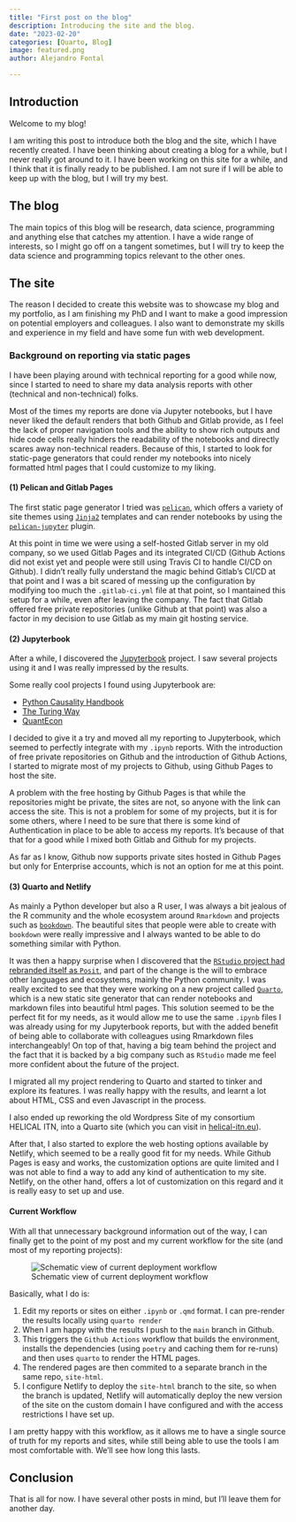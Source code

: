 ```yaml
---
title: "First post on the blog"
description: Introducing the site and the blog.
date: "2023-02-20"
categories: [Quarto, Blog]
image: featured.png
author: Alejandro Fontal

---
```


## Introduction

Welcome to my blog!

I am writing this post to introduce both the blog and the site, which I have recently created. I have been thinking about creating a blog for a while, but I never really got around to it. I have been working on this site for a while, and I think that it is finally ready to be published. I am not sure if I will be able to keep up with the blog, but I will try my best.

## The blog


The main topics of this blog will be research, data science, programming and anything else that catches my attention. I have a wide range of interests, so I might go off on a tangent sometimes, but I will try to keep the data science and programming topics relevant to the other ones.


## The site 
 
The reason I decided to create this website was to showcase my blog and my portfolio, as I am finishing my PhD and I want to make a good impression on potential employers and colleagues. I also want to demonstrate my skills and experience in my field and have some fun with web development.


### Background on reporting via static pages

I have been playing around with technical reporting for a good while now, since I started
to need to share my data analysis reports with other (technical and non-technical) folks. 

Most of the times my reports are done via Jupyter notebooks, but I have never liked the default renders that both Github and Gitlab provide, as I feel the lack of proper navigation 
tools and the ability to show rich outputs and hide code cells really hinders the readability of the notebooks and directly scares away non-technical readers. Because of this, I started to look for static-page generators that could render my notebooks into nicely formatted html pages that I could customize to my liking.

#### (1) Pelican and Gitlab Pages

The first static page generator I tried was [`pelican`](https://getpelican.com/), which offers
a variety of site themes using [`Jinja2`](https://jinja.palletsprojects.com/en/3.0.x/)
templates and can render notebooks by using the [`pelican-jupyter`](https://jinja.palletsprojects.com/en/3.0.x/) plugin. 

At this point in time we were using a self-hosted Gitlab server in my old company, so we used Gitlab Pages and its integrated CI/CD (Github Actions did not exist yet and people were still using Travis CI to handle CI/CD on Github). I didn't really fully understand the magic behind Gitlab's CI/CD at that point and I was a bit scared of messing up the configuration by modifying too much the `.gitlab-ci.yml` file at that point, so I mantained this setup for a while, even after leaving the company. The fact that Gitlab offered free private repositories (unlike Github at that point) was also a factor in my decision to use Gitlab as my main git hosting service.

#### (2) Jupyterbook

After a while, I discovered the [Jupyterbook](https://jupyterbook.org/) project. I saw several
projects using it and I was really impressed by the results.

::: {.column-margin}
Some really cool projects I found using Jupyterbook are: 

+ [Python Causality Handbook](https://matheusfacure.github.io/python-causality-handbook/)
+ [The Turing Way](https://the-turing-way.netlify.app/)
+ [QuantEcon](https://python.quantecon.org/intro.html)

:::

 I decided to give it a try and moved all my reporting to Jupyterbook, which seemed to perfectly integrate with my `.ipynb` reports. With the introduction of free private repositories on Github and the introduction of Github Actions, I started to migrate most 
 of my projects to Github, using Github Pages to host the site. 

 A problem with the free hosting by Github Pages is that while the repositories might be
 private, the sites are not, so anyone with the link can access the site. This is not a problem for some of my projects, but it is for some others, where I need to be sure that
 there is some kind of Authentication in place to be able to access my reports. It's because 
 of that that for a good while I mixed both Gitlab and Github for my projects. 

 As far as I know, Github now supports private sites hosted in Github Pages but only for
 Enterprise accounts, which is not an option for me at this point.

#### (3) Quarto and Netlify

As mainly a Python developer but also a R user, I was always a bit jealous of the R community and the whole ecosystem around `Rmarkdown` and  projects such as [`bookdown`](https://bookdown.org/). The beautiful sites that people were able to create with `bookdown` were really impressive and I always wanted to be able to do something similar with Python.

It was then a happy surprise when I discovered that the [`RStudio` project had rebranded itself as `Posit`](https://posit.co/blog/rstudio-is-now-posit/), and part of the change is the will to embrace other languages and ecosystems, 
mainly the Python community. I was really excited to see that they were working on a new project called [`Quarto`](https://quarto.org/), which is a new static site generator that can render notebooks and markdown files into beautiful html pages. This solution seemed to be the perfect fit for my needs, as it would allow me to use the same `.ipynb` files I was already using for my Jupyterbook reports, but with the added benefit of being able to collaborate 
with colleagues using Rmarkdown files interchangeably! On top of that, having a big team behind the project and the fact that it is backed by a big company such as `RStudio` made me feel more confident about the future of the project.

I migrated all my project rendering to Quarto and started to tinker and explore its features.
I was really happy with the results, and learnt a lot about HTML, CSS and even Javascript in the process. 

I also ended up reworking the old Wordpress Site of my consortium HELICAL ITN, into a Quarto site (which you can visit in [helical-itn.eu](https://helical-itn.eu)). 

After that, I also started to explore the web hosting options available by Netlify, which
seemed to be a really good fit for my needs. While Github Pages is easy and works, the
customization options are quite limited and I was not able to find a way to add any kind
of authentication to my site. Netlify, on the other hand, offers a lot of customization
on this regard and it is really easy to set up and use. 

#### Current Workflow

With all that unnecessary background information out of the way, I can finally get to the point of my post and my current workflow for the site (and most of my reporting projects):

![Schematic view of current deployment workflow](workflow.png)

Basically, what I do is:

(1) Edit my reports or sites on either `.ipynb` or `.qmd` format. I can pre-render the results
locally using `quarto render`
(2) When I am happy with the results I push to the `main` branch in Github.
(3) This triggers the `Github Actions` workflow that builds the environment, installs the 
dependencies (using `poetry` and caching them for re-runs) and then uses `quarto` to render the HTML pages.
(4) The rendered pages are then commited to a separate branch in the same repo, `site-html`.
(5) I configure Netlify to deploy the `site-html` branch to the site, so when the branch is 
updated, Netlify will automatically deploy the new version of the site on the custom domain I have configured and with the access restrictions I have set up.

I am pretty happy with this workflow, as it allows me to have a single source of truth for my reports and sites, while still being able to use the tools I am most comfortable with. We'll 
see how long this lasts. 

## Conclusion

That is all for now. I have several other posts in mind, but I'll leave them for another day.
